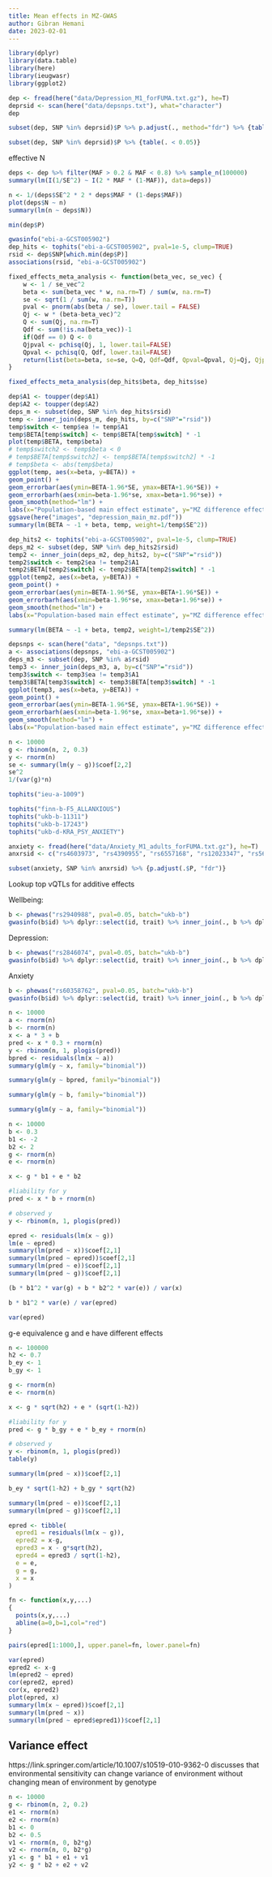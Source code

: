```yaml
---
title: Mean effects in MZ-GWAS
author: Gibran Hemani
date: 2023-02-01
---
```



```r
library(dplyr)
library(data.table)
library(here)
library(ieugwasr)
library(ggplot2)
```

```r
dep <- fread(here("data/Depression_M1_forFUMA.txt.gz"), he=T)
deprsid <- scan(here("data/depsnps.txt"), what="character")
dep
```

```r
subset(dep, SNP %in% deprsid)$P %>% p.adjust(., method="fdr") %>% {table(. < 0.05)}
```

```r
subset(dep, SNP %in% deprsid)$P %>% {table(. < 0.05)}
```

effective N


```r
deps <- dep %>% filter(MAF > 0.2 & MAF < 0.8) %>% sample_n(100000)
summary(lm(I(1/SE^2) ~ I(2 * MAF * (1-MAF)), data=deps))
```

```r
n <- 1/(deps$SE^2 * 2 * deps$MAF * (1-deps$MAF))
plot(deps$N ~ n)
summary(lm(n ~ deps$N))
```

```r
min(dep$P)
```

```r
gwasinfo("ebi-a-GCST005902")
dep_hits <- tophits("ebi-a-GCST005902", pval=1e-5, clump=TRUE)
rsid <- dep$SNP[which.min(dep$P)]
associations(rsid, "ebi-a-GCST005902")
```


```r
fixed_effects_meta_analysis <- function(beta_vec, se_vec) {
    w <- 1 / se_vec^2
    beta <- sum(beta_vec * w, na.rm=T) / sum(w, na.rm=T)
    se <- sqrt(1 / sum(w, na.rm=T))
    pval <- pnorm(abs(beta / se), lower.tail = FALSE)
    Qj <- w * (beta-beta_vec)^2
    Q <- sum(Qj, na.rm=T)
    Qdf <- sum(!is.na(beta_vec))-1
    if(Qdf == 0) Q <- 0
    Qjpval <- pchisq(Qj, 1, lower.tail=FALSE)
    Qpval <- pchisq(Q, Qdf, lower.tail=FALSE)
    return(list(beta=beta, se=se, Q=Q, Qdf=Qdf, Qpval=Qpval, Qj=Qj, Qjpval=Qjpval))
}

fixed_effects_meta_analysis(dep_hits$beta, dep_hits$se)

```

```r
dep$A1 <- toupper(dep$A1)
dep$A2 <- toupper(dep$A2)
deps_m <- subset(dep, SNP %in% dep_hits$rsid)
temp <- inner_join(deps_m, dep_hits, by=c("SNP"="rsid"))
temp$switch <- temp$ea != temp$A1
temp$BETA[temp$switch] <- temp$BETA[temp$switch] * -1
plot(temp$BETA, temp$beta)
# temp$switch2 <- temp$beta < 0
# temp$BETA[temp$switch2] <- temp$BETA[temp$switch2] * -1
# temp$beta <- abs(temp$beta)
ggplot(temp, aes(x=beta, y=BETA)) +
geom_point() +
geom_errorbar(aes(ymin=BETA-1.96*SE, ymax=BETA+1.96*SE)) +
geom_errorbarh(aes(xmin=beta-1.96*se, xmax=beta+1.96*se)) +
geom_smooth(method="lm") +
labs(x="Population-based main effect estimate", y="MZ difference effect estimate")
ggsave(here("images", "depression_main_mz.pdf"))
summary(lm(BETA ~ -1 + beta, temp, weight=1/temp$SE^2))
```


```r
dep_hits2 <- tophits("ebi-a-GCST005902", pval=1e-5, clump=TRUE)
deps_m2 <- subset(dep, SNP %in% dep_hits2$rsid)
temp2 <- inner_join(deps_m2, dep_hits2, by=c("SNP"="rsid"))
temp2$switch <- temp2$ea != temp2$A1
temp2$BETA[temp2$switch] <- temp2$BETA[temp2$switch] * -1
ggplot(temp2, aes(x=beta, y=BETA)) +
geom_point() +
geom_errorbar(aes(ymin=BETA-1.96*SE, ymax=BETA+1.96*SE)) +
geom_errorbarh(aes(xmin=beta-1.96*se, xmax=beta+1.96*se)) +
geom_smooth(method="lm") +
labs(x="Population-based main effect estimate", y="MZ difference effect estimate")

summary(lm(BETA ~ -1 + beta, temp2, weight=1/temp2$SE^2))
```


```r
depsnps <- scan(here("data", "depsnps.txt"))
a <- associations(depsnps, "ebi-a-GCST005902")
deps_m3 <- subset(dep, SNP %in% a$rsid)
temp3 <- inner_join(deps_m3, a, by=c("SNP"="rsid"))
temp3$switch <- temp3$ea != temp3$A1
temp3$BETA[temp3$switch] <- temp3$BETA[temp3$switch] * -1
ggplot(temp3, aes(x=beta, y=BETA)) +
geom_point() +
geom_errorbar(aes(ymin=BETA-1.96*SE, ymax=BETA+1.96*SE)) +
geom_errorbarh(aes(xmin=beta-1.96*se, xmax=beta+1.96*se)) +
geom_smooth(method="lm") +
labs(x="Population-based main effect estimate", y="MZ difference effect estimate")

```



```r
n <- 10000
g <- rbinom(n, 2, 0.3)
y <- rnorm(n)
se <- summary(lm(y ~ g))$coef[2,2]
se^2
1/(var(g)*n)
```


```r
tophits("ieu-a-1009")
```


```r
tophits("finn-b-F5_ALLANXIOUS")
tophits("ukb-b-11311")
tophits("ukb-b-17243")
tophits("ukb-d-KRA_PSY_ANXIETY")
```


```r
anxiety <- fread(here("data/Anxiety_M1_adults_forFUMA.txt.gz"), he=T)
anxrsid <- c("rs4603973", "rs4390955", "rs6557168", "rs12023347", "rs56226325", "rs6090040")
```

```r
subset(anxiety, SNP %in% anxrsid) %>% {p.adjust(.$P, "fdr")}
```


Lookup top vQTLs for additive effects

Wellbeing:

```r
b <- phewas("rs2940988", pval=0.05, batch="ukb-b")
gwasinfo(b$id) %>% dplyr::select(id, trait) %>% inner_join(., b %>% dplyr::select(id, p))
```


Depression:

```r
b <- phewas("rs2846074", pval=0.05, batch="ukb-b")
gwasinfo(b$id) %>% dplyr::select(id, trait) %>% inner_join(., b %>% dplyr::select(id, p))
```

Anxiety

```r
b <- phewas("rs60358762", pval=0.05, batch="ukb-b")
gwasinfo(b$id) %>% dplyr::select(id, trait) %>% inner_join(., b %>% dplyr::select(id, p))
```




```r
n <- 10000
a <- rnorm(n)
b <- rnorm(n)
x <- a * 3 + b
pred <- x * 0.3 + rnorm(n)
y <- rbinom(n, 1, plogis(pred))
bpred <- residuals(lm(x ~ a))
summary(glm(y ~ x, family="binomial"))
```

```r
summary(glm(y ~ bpred, family="binomial"))
```

```r
summary(glm(y ~ b, family="binomial"))
```

```r
summary(glm(y ~ a, family="binomial"))
```


```r
n <- 10000
b <- 0.3
b1 <- -2
b2 <- 2
g <- rnorm(n)
e <- rnorm(n)

x <- g * b1 + e * b2

#liability for y
pred <- x * b + rnorm(n)

# observed y
y <- rbinom(n, 1, plogis(pred))

epred <- residuals(lm(x ~ g))
lm(e ~ epred)
summary(lm(pred ~ x))$coef[2,1]
summary(lm(pred ~ epred))$coef[2,1]
summary(lm(pred ~ e))$coef[2,1]
summary(lm(pred ~ g))$coef[2,1]
```

```r
(b * b1^2 * var(g) + b * b2^2 * var(e)) / var(x)
```

```r
b * b1^2 * var(e) / var(epred)
```


```r
var(epred)
```

g-e equivalence
g and e have different effects

```r
n <- 100000
h2 <- 0.7
b_ey <- 1
b_gy <- 1

g <- rnorm(n)
e <- rnorm(n)

x <- g * sqrt(h2) + e * (sqrt(1-h2))

#liability for y
pred <- g * b_gy + e * b_ey + rnorm(n)

# observed y
y <- rbinom(n, 1, plogis(pred))
table(y)
```


```r
summary(lm(pred ~ x))$coef[2,1]
```


```r
b_ey * sqrt(1-h2) + b_gy * sqrt(h2)
```

```r
summary(lm(pred ~ e))$coef[2,1]
summary(lm(pred ~ g))$coef[2,1]
```


```r
epred <- tibble(
  epred1 = residuals(lm(x ~ g)),
  epred2 = x-g,
  epred3 = x - g*sqrt(h2),
  epred4 = epred3 / sqrt(1-h2),
  e = e,
  g = g,
  x = x
)

fn <- function(x,y,...)
{
  points(x,y,...)
  abline(a=0,b=1,col="red")
}

pairs(epred[1:1000,], upper.panel=fn, lower.panel=fn)

var(epred)
epred2 <- x-g
lm(epred2 ~ epred)
cor(epred2, epred)
cor(x, epred2)
plot(epred, x)
summary(lm(x ~ epred))$coef[2,1]
summary(lm(pred ~ x))
summary(lm(pred ~ epred$epred1))$coef[2,1]
```


## Variance effect

https://link.springer.com/article/10.1007/s10519-010-9362-0 discusses that environmental sensitivity can change variance of environment without changing mean of environment by genotype


```r
n <- 10000
g <- rbinom(n, 2, 0.2)
e1 <- rnorm(n)
e2 <- rnorm(n)
b1 <- 0
b2 <- 0.5
v1 <- rnorm(n, 0, b2*g)
v2 <- rnorm(n, 0, b2*g)
y1 <- g * b1 + e1 + v1
y2 <- g * b2 + e2 + v2



```





##





